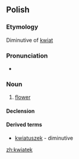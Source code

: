 ==Polish==

===Etymology===
Diminutive of [[kwiat]]

===Pronunciation===
* {{IPA|[ˈkfjatɛk]|lang=pl}}

===Noun===
{{infl|pl|noun|g=m}}

# [[flower]]

====Declension====
{{pl-decl-noun
|kwiatek|kwiatki
|kwiatka|kwiatków
|kwiatkowi|kwiatkom
|kwiatek|kwiatki
|kwiatkiem|kwiatkami
|kwiatku|kwiatkach
|kwiatku|kwiatki
}}

====Derived terms====
*[[kwiatuszek]] - diminutive

[[zh:kwiatek]]